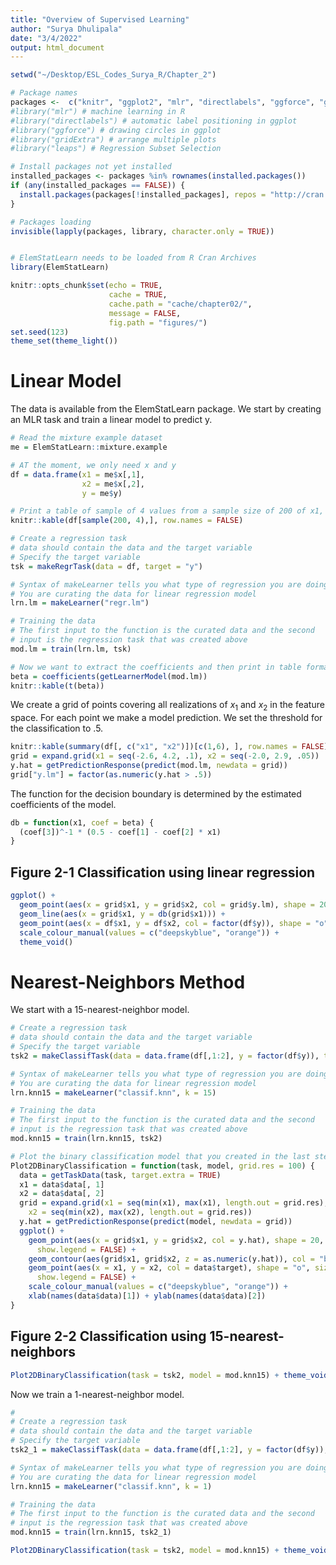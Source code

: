 ```yaml
---
title: "Overview of Supervised Learning"
author: "Surya Dhulipala"
date: "3/4/2022"
output: html_document
---
```


```r

setwd("~/Desktop/ESL_Codes_Surya_R/Chapter_2")

# Package names
packages <-  c("knitr", "ggplot2", "mlr", "directlabels", "ggforce", "gridExtra", "mvtnorm", "reshape2", "scales", "leaps")
#library("mlr") # machine learning in R
#library("directlabels") # automatic label positioning in ggplot
#library("ggforce") # drawing circles in ggplot
#library("gridExtra") # arrange multiple plots
#library("leaps") # Regression Subset Selection

# Install packages not yet installed
installed_packages <- packages %in% rownames(installed.packages())
if (any(installed_packages == FALSE)) {
  install.packages(packages[!installed_packages], repos = "http://cran.us.r-project.org")
}

# Packages loading
invisible(lapply(packages, library, character.only = TRUE))


# ElemStatLearn needs to be loaded from R Cran Archives
library(ElemStatLearn)


```


```r
knitr::opts_chunk$set(echo = TRUE,
                      cache = TRUE,
                      cache.path = "cache/chapter02/",
                      message = FALSE,
                      fig.path = "figures/")
set.seed(123)
theme_set(theme_light())
```


# Linear Model

The data is available from the ElemStatLearn package. We start by creating an MLR task and train a linear model to predict y.

```r

# Read the mixture example dataset
me = ElemStatLearn::mixture.example

# AT the moment, we only need x and y
df = data.frame(x1 = me$x[,1], 
                x2 = me$x[,2], 
                y = me$y)

# Print a table of sample of 4 values from a sample size of 200 of x1, x2 and y
knitr::kable(df[sample(200, 4),], row.names = FALSE)

# Create a regression task
# data should contain the data and the target variable
# Specify the target variable
tsk = makeRegrTask(data = df, target = "y")

# Syntax of makeLearner tells you what type of regression you are doing
# You are curating the data for linear regression model
lrn.lm = makeLearner("regr.lm")

# Training the data
# The first input to the function is the curated data and the second 
# input is the regression task that was created above
mod.lm = train(lrn.lm, tsk)

# Now we want to extract the coefficients and then print in table format
beta = coefficients(getLearnerModel(mod.lm))
knitr::kable(t(beta))
```
We create a grid of points covering all realizations of $x_1$ and $x_2$ in the feature space. For each point we make a model prediction. We set the threshold for the classification to .5.

```r
knitr::kable(summary(df[, c("x1", "x2")])[c(1,6), ], row.names = FALSE)
grid = expand.grid(x1 = seq(-2.6, 4.2, .1), x2 = seq(-2.0, 2.9, .05))
y.hat = getPredictionResponse(predict(mod.lm, newdata = grid))
grid["y.lm"] = factor(as.numeric(y.hat > .5))
```

The function for the decision boundary is determined by the estimated coefficients of the model.

```r
db = function(x1, coef = beta) {
  (coef[3])^-1 * (0.5 - coef[1] - coef[2] * x1)
}
```

## Figure 2-1 Classification using linear regression

```r
ggplot() + 
  geom_point(aes(x = grid$x1, y = grid$x2, col = grid$y.lm), shape = 20, size = .05, alpha = .5, show.legend = FALSE) +
  geom_line(aes(x = grid$x1, y = db(grid$x1))) +
  geom_point(aes(x = df$x1, y = df$x2, col = factor(df$y)), shape = "o", size = 4, stroke = 2, show.legend = FALSE) +
  scale_colour_manual(values = c("deepskyblue", "orange")) +
  theme_void()
```

# Nearest-Neighbors Method

We start with a 15-nearest-neighbor model.

```r

# Create a regression task
# data should contain the data and the target variable
# Specify the target variable
tsk2 = makeClassifTask(data = data.frame(df[,1:2], y = factor(df$y)), target = "y")

# Syntax of makeLearner tells you what type of regression you are doing
# You are curating the data for linear regression model
lrn.knn15 = makeLearner("classif.knn", k = 15)

# Training the data
# The first input to the function is the curated data and the second 
# input is the regression task that was created above
mod.knn15 = train(lrn.knn15, tsk2)
```

```r

# Plot the binary classification model that you created in the last step
Plot2DBinaryClassification = function(task, model, grid.res = 100) {
  data = getTaskData(task, target.extra = TRUE)
  x1 = data$data[, 1]
  x2 = data$data[, 2]
  grid = expand.grid(x1 = seq(min(x1), max(x1), length.out = grid.res), 
    x2 = seq(min(x2), max(x2), length.out = grid.res))
  y.hat = getPredictionResponse(predict(model, newdata = grid))
  ggplot() + 
    geom_point(aes(x = grid$x1, y = grid$x2, col = y.hat), shape = 20, size = .05, alpha = .5,
      show.legend = FALSE) +
    geom_contour(aes(grid$x1, grid$x2, z = as.numeric(y.hat)), col = "black", bins = 1) +
    geom_point(aes(x = x1, y = x2, col = data$target), shape = "o", size = 4, stroke = 2,
      show.legend = FALSE) +
    scale_colour_manual(values = c("deepskyblue", "orange")) +
    xlab(names(data$data)[1]) + ylab(names(data$data)[2])
}
```

## Figure 2-2 Classification using 15-nearest-neighbors

```r
Plot2DBinaryClassification(task = tsk2, model = mod.knn15) + theme_void()
```

Now we train a 1-nearest-neighbor model.

```r

# 
# Create a regression task
# data should contain the data and the target variable
# Specify the target variable
tsk2_1 = makeClassifTask(data = data.frame(df[,1:2], y = factor(df$y)), target = "y")

# Syntax of makeLearner tells you what type of regression you are doing
# You are curating the data for linear regression model
lrn.knn15 = makeLearner("classif.knn", k = 1)

# Training the data
# The first input to the function is the curated data and the second 
# input is the regression task that was created above
mod.knn15 = train(lrn.knn15, tsk2_1)
```


```r
Plot2DBinaryClassification(task = tsk2, model = mod.knn15) + theme_void()
```
